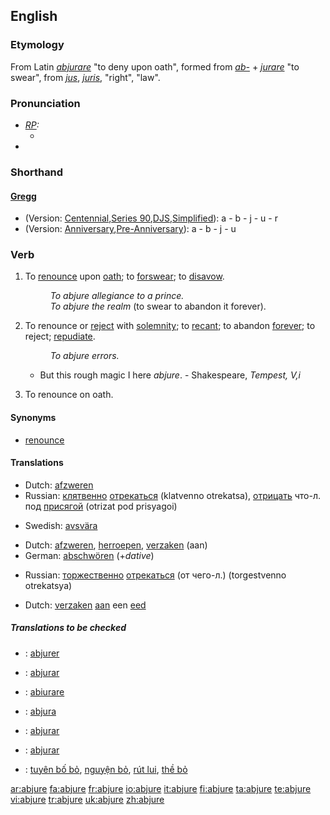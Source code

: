 ==English==

===Etymology===
From Latin ''[[abjurare]]'' "to deny upon oath", formed from ''[[ab-]]'' + ''[[jurare]]'' "to swear", from ''[[jus]]'', ''[[juris]]'', "right", "law".

===Pronunciation===
* ''[[RP]]:''
** {{IPA| /əbˈdʒʊə/}}
*{{audio|en-us-abjure.ogg|Audio (US)}}

===Shorthand===

====[http://en.wikipedia.org/wiki/Gregg_Shorthand Gregg]====
{{rfc-header|[http://en.wikipedia.org/wiki/Gregg_Shorthand Gregg]}}
* (Version: [http://en.wikipedia.org/wiki/Gregg_Shorthand#Centennial_Gregg_Shorthand Centennial],[http://en.wikipedia.org/wiki/Gregg_Shorthand#Series_90_Gregg_Shorthand  Series 90],[http://en.wikipedia.org/wiki/Gregg_Shorthand#Diamond_Jubilee_Gregg_Shorthand  DJS],[http://en.wikipedia.org/wiki/Gregg_Shorthand#Simplified_Gregg_Shorthand Simplified]): a - b - j - u - r
* (Version: [http://en.wikipedia.org/wiki/Gregg_Shorthand#Anniversary_Gregg_Shorthand Anniversary],[http://en.wikipedia.org/wiki/Gregg_Shorthand#Pre-Anniversary_Gregg_Shorthand Pre-Anniversary]): a - b - j - u

===Verb===
{{en-verb|abjur|ing}}

# {{transitive}} To [[renounce]] upon [[oath]]; to [[forswear]]; to [[disavow]].
#: ''To abjure allegiance to a prince.''
#: ''To abjure the realm'' (to swear to abandon it forever).
# {{transitive}} To renounce or [[reject]] with [[solemnity]]; to [[recant]]; to abandon [[forever]]; to reject; [[repudiate]].
#: ''To abjure errors.''
#* But this rough magic I here ''abjure''. - Shakespeare, ''Tempest, V,i''
# {{intransitive}} To renounce on oath.

====Synonyms====
*[[renounce]]

====Translations====
{{trans-top|to renounce upon oath}}
*Dutch: [[afzweren]]
*Russian: [[клятвенно]] [[отрекаться]] (klatvenno otrekatsa), [[отрицать]] что-л. под [[присяга|присягой]] (otrizat pod prisyagoi)
{{trans-mid}}
*Swedish: [[avsvära]]
{{trans-bottom}}

{{trans-top|to renounce with solemnity}}
*Dutch: [[afzweren]], [[herroepen]], [[verzaken]] (aan)
*German: [[abschwören]] (+''dative'')
{{trans-mid}}
*Russian: [[торжественно]] [[отрекаться]] (от чего-л.) (torgestvenno otrekatsya)
{{trans-bottom}}

{{trans-top|to renounce an oath}}
*Dutch: [[verzaken]] [[aan]] een [[eed]]
{{trans-mid}}
{{trans-bottom}}

=====Translations to be checked=====
{{checktrans}}
*{{ttbc|French}}: [[abjurer]]
*{{ttbc|Interlingua}}: [[abjurar]]
*{{ttbc|Italian}}: [[abiurare]]
*{{ttbc|Novial}}: [[abjura]]
*{{ttbc|Portuguese}}: [[abjurar]]
*{{ttbc|Spanish}}: [[abjurar]]
*{{ttbc|Vietnamese}}: [[tuyên bố bỏ]], [[nguyện bỏ]], [[rút lui]], [[thề bỏ]]

[[ar:abjure]]
[[fa:abjure]]
[[fr:abjure]]
[[io:abjure]]
[[it:abjure]]
[[fi:abjure]]
[[ta:abjure]]
[[te:abjure]]
[[vi:abjure]]
[[tr:abjure]]
[[uk:abjure]]
[[zh:abjure]]